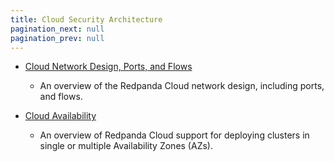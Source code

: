 ```yaml
---
title: Cloud Security Architecture
pagination_next: null
pagination_prev: null
---
```


<head>
    <meta name="title" content="Redpanda Cloud Security Architecture  | Redpanda Docs"/>
    <meta name="description" content="Redpanda Cloud security adheres to the most stringent compliance rules and requirements."/>
</head>

- [Cloud Network Design, Ports, and Flows](../cloud/cloud-security-network)

    - An overview of the Redpanda Cloud network design, including ports, and flows.

- [Cloud Availability](../cloud/cloud-availability)

    - An overview of Redpanda Cloud support for deploying clusters in single or multiple Availability Zones (AZs).
